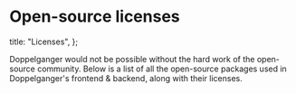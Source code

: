 
# Open-source licenses

  title: "Licenses",
};

Doppelganger would not be possible without the hard work of the open-source community. Below is a list of all the open-source packages used in Doppelganger's frontend & backend, along with their licenses.

<Licenses />
